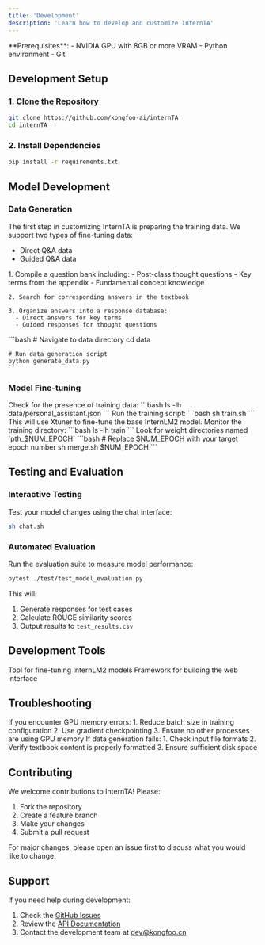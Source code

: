```yaml
---
title: 'Development'
description: 'Learn how to develop and customize InternTA'
---
```


<Info>
  **Prerequisites**: 
  - NVIDIA GPU with 8GB or more VRAM
  - Python environment
  - Git
</Info>

## Development Setup

### 1. Clone the Repository

```bash
git clone https://github.com/kongfoo-ai/internTA
cd internTA
```

### 2. Install Dependencies

```bash
pip install -r requirements.txt
```

## Model Development

### Data Generation

The first step in customizing InternTA is preparing the training data. We support two types of fine-tuning data:
- Direct Q&A data
- Guided Q&A data

<AccordionGroup>
  <Accordion icon="database" title="Data Preparation Process">
    1. Compile a question bank including:
      - Post-class thought questions
      - Key terms from the appendix
      - Fundamental concept knowledge
    
    2. Search for corresponding answers in the textbook
    
    3. Organize answers into a response database:
      - Direct answers for key terms
      - Guided responses for thought questions
  </Accordion>

  <Accordion icon="code" title="Generate Training Data">
    ```bash
    # Navigate to data directory
    cd data
    
    # Run data generation script
    python generate_data.py
    ```
  </Accordion>
</AccordionGroup>

### Model Fine-tuning

<Steps>
  <Step title="Verify Training Data">
    Check for the presence of training data:
    ```bash
    ls -lh data/personal_assistant.json
    ```
  </Step>
  
  <Step title="Start Fine-tuning">
    Run the training script:
    ```bash
    sh train.sh
    ```
    This will use Xtuner to fine-tune the base InternLM2 model.
  </Step>
  
  <Step title="Check Training Progress">
    Monitor the training directory:
    ```bash
    ls -lh train
    ```
    Look for weight directories named `pth_$NUM_EPOCH`
  </Step>
  
  <Step title="Merge Model Weights">
    ```bash
    # Replace $NUM_EPOCH with your target epoch number
    sh merge.sh $NUM_EPOCH
    ```
  </Step>
</Steps>

## Testing and Evaluation

### Interactive Testing

Test your model changes using the chat interface:

```bash
sh chat.sh
```

### Automated Evaluation

Run the evaluation suite to measure model performance:

```bash
pytest ./test/test_model_evaluation.py
```

This will:
1. Generate responses for test cases
2. Calculate ROUGE similarity scores
3. Output results to `test_results.csv`

## Development Tools

<CardGroup>
  <Card
    title="Xtuner"
    icon="gear"
    href="https://github.com/InternLM/xtuner"
  >
    Tool for fine-tuning InternLM2 models
  </Card>
  <Card
    title="Streamlit"
    icon="window"
    href="https://streamlit.io/"
  >
    Framework for building the web interface
  </Card>
</CardGroup>

## Troubleshooting

<AccordionGroup>
  <Accordion icon="memory" title="GPU Memory Issues">
    If you encounter GPU memory errors:
    1. Reduce batch size in training configuration
    2. Use gradient checkpointing
    3. Ensure no other processes are using GPU memory
  </Accordion>
  
  <Accordion icon="database" title="Data Generation Issues">
    If data generation fails:
    1. Check input file formats
    2. Verify textbook content is properly formatted
    3. Ensure sufficient disk space
  </Accordion>
</AccordionGroup>

## Contributing

We welcome contributions to InternTA! Please:

1. Fork the repository
2. Create a feature branch
3. Make your changes
4. Submit a pull request

For major changes, please open an issue first to discuss what you would like to change.

## Support

If you need help during development:

1. Check the [GitHub Issues](https://github.com/kongfoo-ai/internTA/issues)
2. Review the [API Documentation](/api-reference/introduction)
3. Contact the development team at dev@kongfoo.cn
